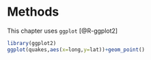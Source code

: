 # Methods

This chapter uses `ggplot` [@R-ggplot2]

```r
library(ggplot2)
ggplot(quakes,aes(x=long,y=lat))+geom_point()
```

